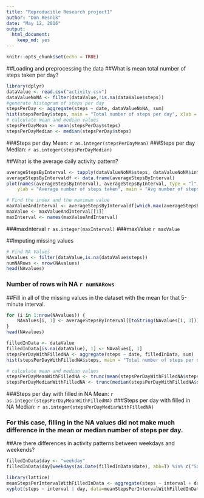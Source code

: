 ```yaml
---
title: "Reproducible Research project1"
author: "Don Resnik"
date: "May 12, 2016"
output: 
  html_document: 
    keep_md: yes
---
```


```r
knitr::opts_chunk$set(echo = TRUE)
```

##Loading and preprocessing the data
##What is mean total number of steps taken per day?
```r
library(dplyr)
dataValue <- read.csv("activity.csv")
dataValueNoNA <- filter(dataValue,!is.na(dataValue$steps))
#generate histogram of steps per day
stepsPerDay <- aggregate(steps ~ date, dataValueNoNA, sum)
hist(stepsPerDay$steps, main = "Total number of steps per day", xlab = "Steps per day")
# calculate mean and median values
stepsPerDayMean <- mean(stepsPerDay$steps)
stepsPerDayMedian <- median(stepsPerDay$steps)
```

###Steps per day Mean:  `r as.integer(stepsPerDayMean)`
###Steps per day Median:  `r as.integer(stepsPerDayMedian)`

##What is the average daily activity pattern?
```r
averageStepsByInterval <- tapply(dataValueNoNA$steps, dataValueNoNA$interval, FUN=mean)
averageStepsByIntervaldf <- data.frame(averageStepsByInterval)
plot(names(averageStepsByInterval), averageStepsByInterval, type = "l", xlab = "5-minute Interval", 
    ylab = "Average number of steps taken", main = "Avg number of steps across 5-minute interval")

# Find the index and the maximum value
maxValueAndInterval <- averageStepsByIntervaldf[which.max(averageStepsByIntervaldf$averageStepsByInterval),]
maxValue <- maxValueAndInterval[[1]]
maxInterval <- names(maxValueAndInterval)
```
###maxInterval `r as.integer(maxInterval)`
###maxValue `r maxValue`

##Imputing missing values
```r
# Find NA Values
NAvalues <- filter(dataValue,is.na(dataValue$steps))
numNARows <- nrow(NAvalues)
head(NAvalues)
```

### Number of rows wih NA `r numNARows`

##Fill in all of the missing values in the dataset with the mean for that 5-minute interval.
```r
for (i in 1:nrow(NAvalues)) {
    NAvalues[i, 1] <- averageStepsByInterval[[toString(NAvalues[i, 3])]]
}
head(NAvalues)

filledInData <- dataValue
filledInData[is.na(dataValue), 1] <- NAvalues[, 1]
stepsPerDayWithFilledNA <- aggregate(steps ~ date, filledInData, sum)
hist(stepsPerDayWithFilledNA$steps, main = "Total number of steps per day with filled in NA values", xlab = "Steps per day")

# calculate mean and median values
stepsPerDayMeanWithFilledNA <- trunc(mean(stepsPerDayWithFilledNA$steps), digits=0)
stepsPerDayMedianWithFilledNA <- trunc(median(stepsPerDayWithFilledNA$steps), digits=0)
```

###Steps per day with filled in NA Mean:  `r as.integer(stepsPerDayMeanWithFilledNA)`
###Steps per day with filled in NA Median:  `r as.integer(stepsPerDayMedianWithFilledNA)`

### For this case, filling in the NA values did not make much difference in the mean or median number of steps per day.


##Are there differences in activity patterns between weekdays and weekends?
```r
filledInData$day <- "weekday"
filledInData$day[weekdays(as.Date(filledInData$date), abb=T) %in% c("Sat","Sun")] <- "weekend"
```


```r
library(lattice)
meanStepsPerIntervalWithFilledInData <- aggregate(steps ~ interval + day, data=filledInData, FUN="mean")
xyplot(steps ~ interval | day, data=meanStepsPerIntervalWithFilledInData, type="l", grid=T, layout=c(1,2), ylab="Number of steps", xlab="5-min. intervals", main="Average  5-min. activity for Weekdays and Weekends")
```
